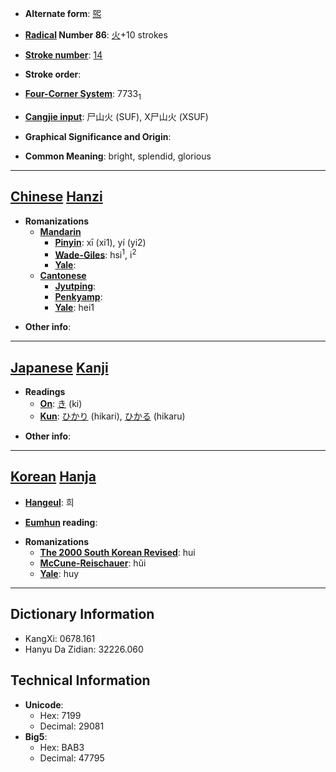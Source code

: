 * '''Alternate form''': [[煕]]

* '''[[Wiktionary:Chinese radical index| Radical]] Number 86''': [[Wiktionary:Chinese radical index 火|火]]+10 strokes

* '''[[Wiktionary:Chinese total strokes index|Stroke number]]''': [[Wiktionary:Chinese total strokes index 14|14]]

* '''Stroke order''': 

* '''[[Wiktionary:Chinese four corner index|Four-Corner System]]''': 7733<sub>1</sub>

* '''[[Wiktionary:Chinese Cangjie index|Cangjie input]]''': 尸山火 (SUF), X尸山火 (XSUF)

* '''Graphical Significance and Origin''': 

* '''Common Meaning''': bright, splendid, glorious

----

== [[Chinese]] [[Hanzi]] ==

* '''Romanizations'''
** '''[[Mandarin]]'''
*** '''[[Pinyin]]''': xī (xi1), yí (yi2)
*** '''[[Wade-Giles]]''': hsi<sup>1</sup>, i<sup>2</sup>
*** '''[[Yale]]''': 
** '''[[Cantonese]]'''
*** '''[[Jyutping]]''':
*** '''[[Penkyamp]]''': 
*** '''[[Yale]]''': hei1

* '''Other info''': 

----

== [[Japanese]] [[Kanji]] ==

* '''Readings'''
** '''[[On]]''': [[き]] (ki)
** '''[[Kun]]''': [[ひかり]] (hikari), [[ひかる]] (hikaru)

* '''Other info''':  

----

== [[Korean]] [[Hanja]] ==

* '''[[Hangeul]]''': 희

* '''[[Eumhun]] reading''': 

* '''Romanizations'''
** '''[[The 2000 South Korean Revised Romanization|The 2000 South Korean Revised]]''': hui
** '''[[McCune-Reischauer]]''': hŭi
** '''[[Yale]]''': huy

----

== Dictionary Information ==

* KangXi: 0678.161
* Hanyu Da Zidian: 32226.060

== Technical Information ==

* '''Unicode''':
** Hex: 7199
** Decimal: 29081
* '''Big5''':
** Hex: BAB3
** Decimal: 47795